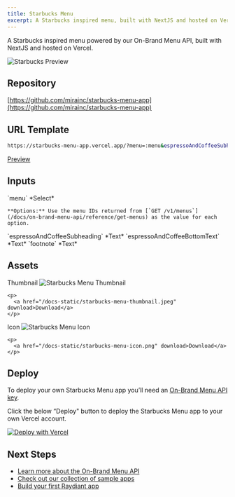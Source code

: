 ```yaml
---
title: Starbucks Menu
excerpt: A Starbucks inspired menu, built with NextJS and hosted on Vercel.
---
```


A Starbucks inspired menu powered by our On-Brand Menu API, built with NextJS and hosted on Vercel.

![Starbucks Preview](/docs-static/starbucks-menu-preview.png)

## Repository

[https://github.com/mirainc/starbucks-menu-app](https://github.com/mirainc/starbucks-menu-app)

## URL Template

```bash
https://starbucks-menu-app.vercel.app/?menu=:menu&espressoAndCoffeeSubheading=:espressoAndCoffeeSubheading&espressoAndCoffeeBottomText=:espressoAndCoffeeBottomText&footnote=:footnote
```

[Preview](https://starbucks-menu-app.vercel.app/?menu=3404a063-2bbe-4473-bb1b-cac3c7e1d14e)

## Inputs

<OptionsTable>
  <OptionTitle>
    `menu`
  </OptionTitle>
  <OptionDescription>
    *Select*

    **Options:** Use the menu IDs returned from [`GET /v1/menus`](/docs/on-brand-menu-api/reference/get-menus) as the value for each option.
  </OptionDescription>
  <OptionTitle>
    `espressoAndCoffeeSubheading`
  </OptionTitle>
  <OptionDescription>
    *Text*
  </OptionDescription>
  <OptionTitle>
    `espressoAndCoffeeBottomText`
  </OptionTitle>
  <OptionDescription>
    *Text*
  </OptionDescription>
  <OptionTitle>
    `footnote`
  </OptionTitle>
  <OptionDescription>
    *Text*
  </OptionDescription>
</OptionsTable>

## Assets

<OptionsTable>
  <OptionTitle>
    Thumbnail

  </OptionTitle>
  <OptionDescription>
    <img alt="Starbucks Menu Thumbnail" src="/docs-static/starbucks-menu-thumbnail.jpeg" style={{ maxWidth: 200 }} />

    <p>
      <a href="/docs-static/starbucks-menu-thumbnail.jpeg" download>Download</a>
    </p>
  </OptionDescription>
  <OptionTitle>
    Icon
  </OptionTitle>
  <OptionDescription>
    <img alt="Starbucks Menu Icon" src="/docs-static/starbucks-menu-icon.png" style={{ maxWidth: 40 }} />

    <p>
      <a href="/docs-static/starbucks-menu-icon.png" download>Download</a>
    </p>
  </OptionDescription>
</OptionsTable>



## Deploy

To deploy your own Starbucks Menu app you’ll need an [On-Brand Menu API key](/docs/on-brand-menu-api/api-keys).

Click the below “Deploy" button to deploy the Starbucks Menu app to your own Vercel account.

<a href="https://vercel.com/new/clone?repository-url=https%3A%2F%2Fgithub.com%2Fmirainc%2Fstarbucks-menu-app&env=RAYDIANT_MENU_API_KEY&redirect-url=https%3A%2F%2Fdevelopers.raydiant.com%2Fdocs%2Fget-started%2Fsample-apps%2Fstarbucks-menu">
  <img src="https://vercel.com/button" alt="Deploy with Vercel" />
</a>

## Next Steps

- [Learn more about the On-Brand Menu API](/docs/on-brand-menu-api)
- [Check out our collection of sample apps](/docs/get-started/sample-apps)
- [Build your first Raydiant app](/docs/get-started/build-an-ap)
